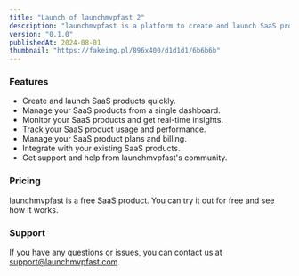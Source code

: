 ```yaml
---
title: "Launch of launchmvpfast 2"
description: "launchmvpfast is a platform to create and launch SaaS products quickly."
version: "0.1.0"
publishedAt: 2024-08-01
thumbnail: "https://fakeimg.pl/896x400/d1d1d1/6b6b6b"
---
```



### Features

-   Create and launch SaaS products quickly.
-   Manage your SaaS products from a single dashboard.
-   Monitor your SaaS products and get real-time insights.
-   Track your SaaS product usage and performance.
-   Manage your SaaS product plans and billing.
-   Integrate with your existing SaaS products.
-   Get support and help from launchmvpfast's community.


### Pricing

launchmvpfast is a free SaaS product. You can try it out for free and see how it works.

### Support 

If you have any questions or issues, you can contact us at [support@launchmvpfast.com](mailto:support@launchmvpfast.com).